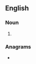 ==English==

===Noun===
{{head|en|noun plural form}}

# {{plural of|woodpecker|lang=en}}

===Anagrams===
* {{anagrams|en|peckerwoods}}